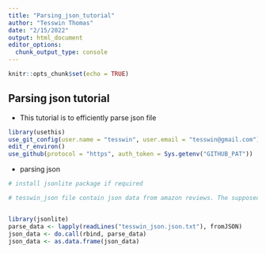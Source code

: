 ```yaml
---
title: "Parsing_json_tutorial"
author: "Tesswin Thomas"
date: "2/15/2022"
output: html_document
editor_options: 
  chunk_output_type: console
---
```


```r
knitr::opts_chunk$set(echo = TRUE)
```

## Parsing json tutorial 

- This tutorial is to efficiently parse json file 

```r
library(usethis)
use_git_config(user.name = "tesswin", user.email = "tesswin@gmail.com")
edit_r_environ()
use_github(protocol = "https", auth_token = Sys.getenv("GITHUB_PAT"))
```

- parsing json 

```r
# install jsonlite package if required 

# tesswin_json file contain json data from amazon reviews. The supposedly json file is not working in any way unless each lines are treated as a separate json object using readLines() function. 


library(jsonlite)
parse_data <- lapply(readLines("tesswin_json.json.txt"), fromJSON)
json_data <- do.call(rbind, parse_data)
json_data <- as.data.frame(json_data)




```